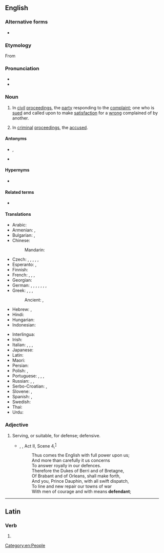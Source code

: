 {{also|défendant}}
==English==
{{wikipedia}}

===Alternative forms===
* {{l|en|defendaunt}} {{qualifier|obsolete}}

===Etymology===
From {{etyl|xno|en}}

===Pronunciation===
* {{IPA|/dɪˈfɛndənt/|lang=en}}
* {{audio|en-us-defendant.ogg|Audio (US)|lang=en}}

===Noun===
{{en-noun}}

# {{lb|en|legal}} In [[civil]] [[proceedings]], the [[party]] responding to the [[complaint]]; one who is [[sued]] and called upon to make [[satisfaction]] for a [[wrong]] complained of by another.
# {{lb|en|legal}} In [[criminal]] [[proceedings]], the [[accused]].

====Antonyms====
* {{sense|in civil proceedings}} {{l|en|plaintiff}}, {{l|en|claimant}}
* {{sense|in criminal proceedings}} {{l|en|prosecutor}}

====Hypernyms====
* {{l|en|litigant}}

====Related terms====
* {{l|en|respondent}}

====Translations====
{{trans-top|person prosecuted or sued, the accused}}
* Arabic: {{t|ar|مُدَّعٍ عَلَيْهِ|m}}
* Armenian: {{t+|hy|ամբաստանյալ}} {{q|in criminal proceedings}}, {{t+|hy|պատասխանող}} {{q|in civil proceedings}}
* Bulgarian: {{t+|bg|обвиняем|m|sc=Cyrl}}, {{t|bg|ответник|m|sc=Cyrl}}
* Chinese:
*: Mandarin: {{t+|cmn|被告|tr=bèigào|sc=Hani}}
* Czech: {{t+|cs|obžalovaný|m}}, {{t+|cs|obžalovaná|f}}, {{t+|cs|obviněný|m}}, {{t+|cs|obviněná|f}}, {{t|cs|žalovaný|m}}, {{t|cs|žalovaná|f}}
* Esperanto: {{t|eo|akuzito}} {{q|male or female}}, {{t|eo|akuzitino}} {{q|female}}
* Finnish: {{t+|fi|vastaaja}}
* French: {{t+|fr|inculpé|m}}, {{t+|fr|inculpée|f}}, {{t+|fr|défendeur|m}}, {{t+|fr|défenderesse|f}}
* Georgian: {{t|ka|მოპასუხე|sc=Geor}}
* German: {{t+|de|Angeklagter|m}}, {{t+|de|Angeklagte|f}}, {{t|de|Angeschuldigter|m}}, {{t|de|Angeschuldigte|f}}, {{t+|de|Beschuldigter|m}}, {{t+|de|Beschuldigte|f}}, {{t+|de|Beklagter|m}}, {{t+|de|Beklagte|f}}
* Greek: {{t+|el|εναγόμενος|m}}, {{t+|el|εναγομένη|f}}, {{t+|el|κατηγορούμενος|m}}, {{t+|el|κατηγορουμένη|f}}
*: Ancient: {{t|grc|κατηγορούμενος|m}}, {{t|grc|κατηγορουμένη|f}}
* Hebrew: {{t+|he|נאשם|m|tr=ne'eshám|alt=נאשם \ נֶאֱשָׁם}}, {{t|he|נאשמת|f|tr=ne'eshémet|alt=נאשמת \ נֶאֱשֶׁמֶת}}
* Hindi: {{t+|hi|प्रतिवादी}}
* Hungarian: {{t+|hu|alperes}}
* Indonesian: {{t+|id|tergugat}}
{{trans-mid}}
* Interlingua: {{t|ia|accusato}}
* Irish: {{t|ga|cosantóir|m}}
* Italian: {{t+|it|imputato|m}}, {{t+|it|imputata|f}}, {{t+|it|accusato|m}}, {{t+|it|accusata|f}}
* Japanese: {{t+|ja|被告|tr=[[ひこく]] hikoku}}
* Latin: {{t|la|reus|m}}
* Maori: {{t|mi|kaikaro}}
* Persian: {{t+|fa|خوانده|tr=xânde|sc=fa-Arab}}
* Polish: {{t+|pl|oskarżony|m}}, {{t|pl|oskarżona|f}}
* Portuguese: {{t+|pt|réu|m}}, {{t+|pt|ré|f}}, {{t+|pt|acusado|m}}, {{t|pt|acusada|f}}
* Russian: {{t+|ru|обвиня́емый|m}}, {{t+|ru|отве́тчик|m}}, {{t+|ru|подсуди́мый|m}}
* Serbo-Croatian: {{t+|sh|branjenik|m}}, {{t+|sh|branjenica|f}}
* Slovene: {{t|sl|obtoženi|m}}, {{t|sl|obtožena|f}}
* Spanish: {{t+|es|acusado|m}}, {{t+|es|acusada|f}}
* Swedish: {{t+|sv|anklagad|c}}
* Thai: {{t+|th|จำเลย}}
* Urdu: {{t|ur|مدعا علیہ}}
{{trans-bottom}}

===Adjective===
{{en-adj}}

# Serving, or suitable, for defense; defensive.
#* {{circa|1598}} {{w|William Shakespeare}}, ''{{w|Henry V (play)|Henry V}}'', Act II, Scene 4,<sup>[http://www.opensourceshakespeare.org/views/plays/play_view.php?WorkID=henry5&Act=2&Scene=4&Scope=scene]</sup>
#*: Thus comes the English with full power upon us;
#*: And more than carefully it us concerns
#*: To answer royally in our defences.
#*: Therefore the Dukes of Berri and of Bretagne,
#*: Of Brabant and of Orleans, shall make forth,
#*: And you, Prince Dauphin, with all swift dispatch,
#*: To line and new repair our towns of war
#*: With men of courage and with means '''defendant''';

[[Category:en:People]]

----

==Latin==

===Verb===
{{la-verb-form|dēfendant}}

# {{inflection of|dēfendō||3|p|pres|actv|subj|lang=la}}